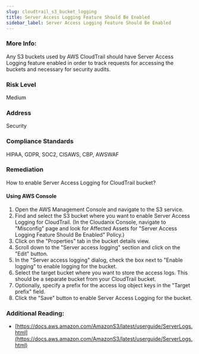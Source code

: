 ```yaml
---
slug: cloudtrail_s3_bucket_logging
title: Server Access Logging Feature Should Be Enabled
sidebar_label: Server Access Logging Feature Should Be Enabled
---
```


### More Info:

Any S3 buckets used by AWS CloudTrail should have Server Access Logging feature enabled in order to track requests for accessing the buckets and necessary for security audits.

### Risk Level

Medium

### Address

Security

### Compliance Standards

HIPAA, GDPR, SOC2, CISAWS, CBP, AWSWAF

### Remediation

How to enable Server Access Logging for CloudTrail bucket?

#### Using AWS Console

1. Open the AWS Management Console and navigate to the S3 service.
2. Find and select the S3 bucket where you want to enable Server Access Logging for CloudTrail.
    (In the Cloudanix Console, navigate to "Misconfig" page and look for Affected Assets for "Server Access Logging Feature Should Be Enabled" Policy.)
3. Click on the "Properties" tab in the bucket details view.
4. Scroll down to the "Server access logging" section and click on the "Edit" button.
5. In the "Server access logging" dialog, check the box next to "Enable logging" to enable logging for the bucket.
6. Select the target bucket where you want to store the access logs. This should be a separate bucket from your CloudTrail bucket.
7. Optionally, specify a prefix for the access log object keys in the "Target prefix" field.
8. Click the "Save" button to enable Server Access Logging for the bucket.

### Additional Reading:

- [https://docs.aws.amazon.com/AmazonS3/latest/userguide/ServerLogs.html](https://docs.aws.amazon.com/AmazonS3/latest/userguide/ServerLogs.html) 

